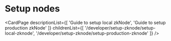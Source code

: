 # Setup nodes

<CardPage
  descriptionList={[
    'Guide to setup local zkNode',
    'Guide to setup production zkNode'
  ]}
  childrenList={[
    '/developer/setup-zknode/setup-local-zknode',
    '/developer/setup-zknode/setup-production-zknode'
  ]}
/>